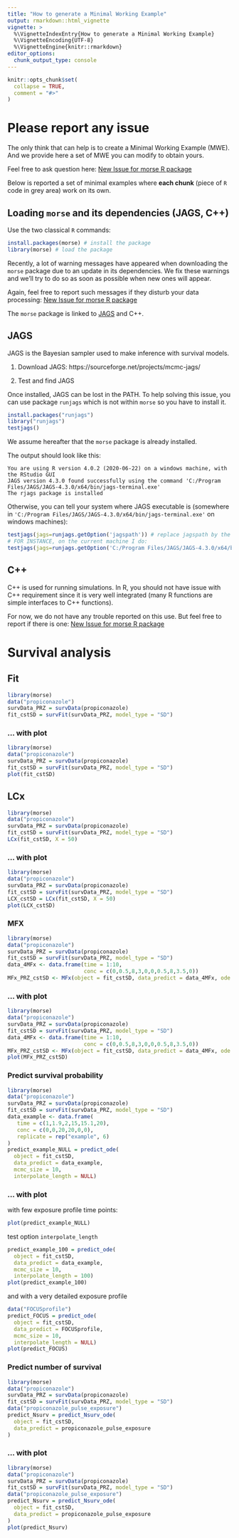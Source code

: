 ---
title: "How to generate a Minimal Working Example"
output: rmarkdown::html_vignette
vignette: >
  %\VignetteIndexEntry{How to generate a Minimal Working Example}
  %\VignetteEncoding{UTF-8}
  %\VignetteEngine{knitr::rmarkdown}
editor_options: 
  chunk_output_type: console
---

```{r, include = FALSE}
knitr::opts_chunk$set(
  collapse = TRUE,
  comment = "#>"
)
```


# Please report any issue

The only think that can help is to create a Minimal Working Example (MWE). And we provide here a set of MWE you can modify to obtain yours.

Feel free to ask question here: [New Issue for morse R package](https://github.com/pveber/morse/issues)

Below is reported a set of minimal examples where **each chunk** (piece of `R` code in grey area) work on its own.

## Loading `morse` and its dependencies (JAGS, C++)

Use the two classical `R` commands:

```{r setupMorse, eval=FALSE}
install.packages(morse) # install the package
library(morse) # load the package
```

Recently, a lot of warning messages have appeared when downloading the `morse` package due to 
an update in its dependencies. We fix these warnings and we'll try to do so as soon as possible
when new ones will appear.

Again, feel free to report such messages if they disturb your data processing: [New Issue for morse R package](https://github.com/pveber/morse/issues)


The `morse` package is linked to [JAGS](http://mcmc-jags.sourceforge.net/) and C++.

## JAGS

JAGS is the Bayesian sampler used to make inference with survival models.

1. Download JAGS: https://sourceforge.net/projects/mcmc-jags/


2. Test and find JAGS

Once installed, JAGS can be lost in the PATH. To help solving this issue, you can use package `runjags` which is not within `morse` so you have to install it.

```{r testJAGS, eval=FALSE}
install.packages("runjags")
library("runjags")
testjags()
```

We assume hereafter that the `morse` package is already installed.


The output should look like this:

```
You are using R version 4.0.2 (2020-06-22) on a windows machine, with the RStudio GUI
JAGS version 4.3.0 found successfully using the command 'C:/Program Files/JAGS/JAGS-4.3.0/x64/bin/jags-terminal.exe'
The rjags package is installed
```

Otherwise, you can tell your system where JAGS executable is (somewhere in `'C:/Program Files/JAGS/JAGS-4.3.0/x64/bin/jags-terminal.exe'` on windows machines):

```{r pathJAGS, eval=FALSE}
testjags(jags=runjags.getOption('jagspath')) # replace jagspath by the PATH to JAGS
# FOR INSTANCE, on the current machine I do:
testjags(jags=runjags.getOption('C:/Program Files/JAGS/JAGS-4.3.0/x64/bin/jags-terminal.exe'))
```

## C++

C++ is used for running simulations. In R, you should not have issue with C++ requirement since it is very well integrated (many R functions are simple interfaces to C++ functions).

For now, we do not have any trouble reported on this use. But feel free to report if there is one: [New Issue for morse R package](https://github.com/pveber/morse/issues)

# Survival analysis

## Fit

```{r fitSurv, eval=FALSE}
library(morse)
data("propiconazole")
survData_PRZ = survData(propiconazole)
fit_cstSD = survFit(survData_PRZ, model_type = "SD")
```

### ... with plot

```{r plotSurv, eval=FALSE}
library(morse)
data("propiconazole")
survData_PRZ = survData(propiconazole)
fit_cstSD = survFit(survData_PRZ, model_type = "SD")
plot(fit_cstSD)
```

## LCx

```{r LCxSurv, eval=FALSE}
library(morse)
data("propiconazole")
survData_PRZ = survData(propiconazole)
fit_cstSD = survFit(survData_PRZ, model_type = "SD")
LCx(fit_cstSD, X = 50)
```

### ... with plot

```{r plotLCxSurv, eval=FALSE}
library(morse)
data("propiconazole")
survData_PRZ = survData(propiconazole)
fit_cstSD = survFit(survData_PRZ, model_type = "SD")
LCX_cstSD = LCx(fit_cstSD, X = 50)
plot(LCX_cstSD)
```

### MFX

```{r MFx, eval=FALSE}
library(morse)
data("propiconazole")
survData_PRZ = survData(propiconazole)
fit_cstSD = survFit(survData_PRZ, model_type = "SD")
data_4MFx <- data.frame(time = 1:10,
                        conc = c(0,0.5,8,3,0,0,0.5,8,3.5,0))
MFx_PRZ_cstSD <- MFx(object = fit_cstSD, data_predict = data_4MFx, ode = TRUE)
```

### ... with plot

```{r plotMFx, eval=FALSE}
library(morse)
data("propiconazole")
survData_PRZ = survData(propiconazole)
fit_cstSD = survFit(survData_PRZ, model_type = "SD")
data_4MFx <- data.frame(time = 1:10,
                        conc = c(0,0.5,8,3,0,0,0.5,8,3.5,0))
MFx_PRZ_cstSD <- MFx(object = fit_cstSD, data_predict = data_4MFx, ode = TRUE)
plot(MFx_PRZ_cstSD)
```

### Predict survival probability

```{r predictSurv, eval=FALSE}
library(morse)
data("propiconazole")
survData_PRZ = survData(propiconazole)
fit_cstSD = survFit(survData_PRZ, model_type = "SD")
data_example <- data.frame(
   time = c(1,1.9,2,15,15.1,20),
   conc = c(0,0,20,20,0,0),
   replicate = rep("example", 6)
)
predict_example_NULL = predict_ode(
  object = fit_cstSD,
  data_predict = data_example,
  mcmc_size = 10,
  interpolate_length = NULL)
```

### ... with plot

with few exposure profile time points:

```{r plot1predictSurv, eval=FALSE}
plot(predict_example_NULL)
```

test option `interpolate_length`

```{r plot2predictSurv, eval=FALSE}
predict_example_100 = predict_ode(
  object = fit_cstSD,
  data_predict = data_example,
  mcmc_size = 10,
  interpolate_length = 100)
plot(predict_example_100)
```

and with a very detailed exposure profile

```{r plotpredictSurv_FOCUS, eval=FALSE}
data("FOCUSprofile")
predict_FOCUS = predict_ode(
  object = fit_cstSD,
  data_predict = FOCUSprofile,
  mcmc_size = 10,
  interpolate_length = NULL)
plot(predict_FOCUS)
```

### Predict number of survival

```{r predictNsurv, eval=FALSE}
library(morse)
data("propiconazole")
survData_PRZ = survData(propiconazole)
fit_cstSD = survFit(survData_PRZ, model_type = "SD")
data("propiconazole_pulse_exposure")
predict_Nsurv = predict_Nsurv_ode(
  object = fit_cstSD,
  data_predict = propiconazole_pulse_exposure
)
```

### ... with plot

```{r plotPredictNsurv, eval=FALSE}
library(morse)
data("propiconazole")
survData_PRZ = survData(propiconazole)
fit_cstSD = survFit(survData_PRZ, model_type = "SD")
data("propiconazole_pulse_exposure")
predict_Nsurv = predict_Nsurv_ode(
  object = fit_cstSD,
  data_predict = propiconazole_pulse_exposure
)
plot(predict_Nsurv)
```